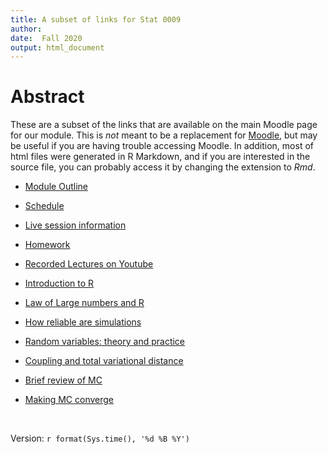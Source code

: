 ```yaml
---
title: A subset of links for Stat 0009
author: 
date:  Fall 2020
output: html_document
---
```


# Abstract

These are a subset of the links that are available on the main Moodle page for our module.   This is *not* meant to be a replacement for [Moodle](https://moodle.ucl.ac.uk/), but may be useful if you are having trouble accessing Moodle.   In addition, most of html files were generated in R Markdown, and if you are interested in the source file, you can probably access it by changing the extension to *Rmd*.


* [Module Outline](https://tsoo-math.github.io/ucl/link0009.html)

* [Schedule](https://tsoo-math.github.io/ucl/0009diary.html)

* [Live session information](https://tsoo-math.github.io/ucl/live.html)

* [Homework](https://tsoo-math.github.io/ucl/homework.html)

* [Recorded Lectures on Youtube](https://tsoo-math.github.io/ucl/videosyoutube0009.html)

* [Introduction to R](https://tsoo-math.github.io/ucl/intro-R.html)

* [Law of Large numbers and R](https://tsoo-math.github.io/ucl/prob-viaR.html)


* [How reliable are simulations](https://tsoo-math.github.io/ucl/random2d.html)

*  [Random variables: theory and practice](https://tsoo-math.github.io/ucl/randomTP-slides.html)

* [Coupling and total variational distance](https://tsoo-math.github.io/ucl/TV.html)




*  [Brief review of MC](https://tsoo-math.github.io/ucl/reviewMC.html)


*  [Making MC converge](https://tsoo-math.github.io/ucl/markov-c.html)


<br>

Version: `r format(Sys.time(), '%d %B %Y')`


<br>
<br>
<br>
